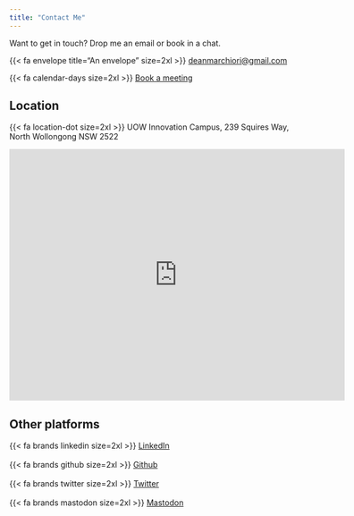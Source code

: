 ```yaml
---
title: "Contact Me"
---
```


Want to get in touch? Drop me an email or book in a chat. 

{{< fa envelope title="An envelope" size=2xl >}} [deanmarchiori@gmail.com](mailto:deanmarchiori@gmail.com)    


{{< fa calendar-days size=2xl >}} [Book a meeting](https://calendly.com/deanmarchiori)  


<!-- Calendly badge widget begin -->
<link href="https://assets.calendly.com/assets/external/widget.css" rel="stylesheet">
<script src="https://assets.calendly.com/assets/external/widget.js" type="text/javascript" async></script>
<script type="text/javascript">window.onload = function() { Calendly.initBadgeWidget({ url: 'https://calendly.com/deanmarchiori', text: 'Schedule time with me', color: '#0069ff', textColor: '#ffffff', branding: true }); }</script>
<!-- Calendly badge widget end -->


## Location  

{{< fa location-dot size=2xl >}} UOW Innovation Campus, 239 Squires Way, North Wollongong NSW 2522


<iframe src="https://www.google.com/maps/embed?pb=!1m18!1m12!1m3!1d1206.4911787403153!2d150.8972656353768!3d-34.40330764798802!2m3!1f0!2f0!3f0!3m2!1i1024!2i768!4f13.1!3m3!1m2!1s0x6b13191858c4e7fd%3A0x83aeda37060100da!2sUOW%20Innovation%20Campus!5e0!3m2!1sen!2sau!4v1679875668084!5m2!1sen!2sau" width="600" height="450" style="border:0;" allowfullscreen="" loading="lazy" referrerpolicy="no-referrer-when-downgrade"></iframe>

## Other platforms  

{{< fa brands linkedin size=2xl >}} [LinkedIn](https://www.linkedin.com/in/deanmarchiori)  <br>  
{{< fa brands github size=2xl >}} [Github](https://github.com/deanmarchiori)   <br>  
{{< fa brands twitter size=2xl >}} [Twitter](https://twitter.com/deanmarchiori)   <br>  
{{< fa brands mastodon size=2xl >}} [Mastodon]()   <br>  


